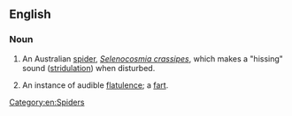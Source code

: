 ==English==

===Noun===
{{wikipedia}}
{{en-noun}}

# An Australian [[spider]], ''[[Selenocosmia crassipes]]'', which makes a "hissing" sound ([[stridulation]]) when disturbed.
# {{context|euphemistic|humorous}} An instance of audible [[flatulence]]; a [[fart]].

[[Category:en:Spiders]]